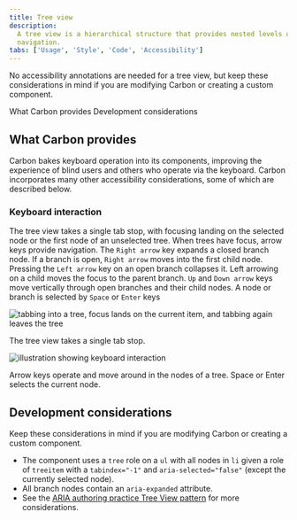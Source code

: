 ```yaml
---
title: Tree view
description:
  A tree view is a hierarchical structure that provides nested levels of
  navigation.
tabs: ['Usage', 'Style', 'Code', 'Accessibility']
---
```


<PageDescription>

No accessibility annotations are needed for a tree view, but keep these considerations in mind if you are modifying Carbon or creating a custom component.

</PageDescription>

<AnchorLinks>
  <AnchorLink>What Carbon provides</AnchorLink>
  <AnchorLink>Development considerations</AnchorLink>
</AnchorLinks>

## What Carbon provides

Carbon bakes keyboard operation into its components, improving the experience of blind users and others who operate via the keyboard. Carbon incorporates many other accessibility considerations, some of which are described below.

### Keyboard interaction

The tree view takes a single tab stop, with focusing landing on the selected node or the first node of an unselected tree. When trees have focus, arrow keys provide navigation. The `Right arrow` key expands a closed branch node. If a branch is open, `Right arrow` moves into the first child node. Pressing the `Left arrow` key on an open branch collapses it. Left arrowing on a child moves the focus to the parent branch. `Up` and `Down arrow` keys move vertically through open branches and their child nodes. A node or branch is selected by `Space` or `Enter` keys

<Row>
<Column colLg={8}>

![tabbing into a tree, focus lands on the current item, and tabbing again leaves the tree](images/tree-view-accessibility-1.png)

<Caption>
  The tree view takes a single tab stop.
</Caption>

</Column>
</Row>

<Row>
<Column colLg={8}>

![illustration showing keyboard interaction](images/tree-view-accessibility-2.png)

<Caption>
  Arrow keys operate and move around in the nodes of a tree. Space or Enter selects the current node.
</Caption>

</Column>
</Row>



## Development considerations

Keep these considerations in mind if you are modifying Carbon or creating a
custom component.

- The component uses a `tree` role on a `ul` with all nodes in `li` given a role of `treeitem` with a `tabindex="-1"` and `aria-selected="false"` (except the currently selected node).
- All branch nodes contain an `aria-expanded` attribute.
- See the [ARIA authoring practice Tree View pattern](https://www.w3.org/WAI/ARIA/apg/patterns/treeview/) for more considerations.

